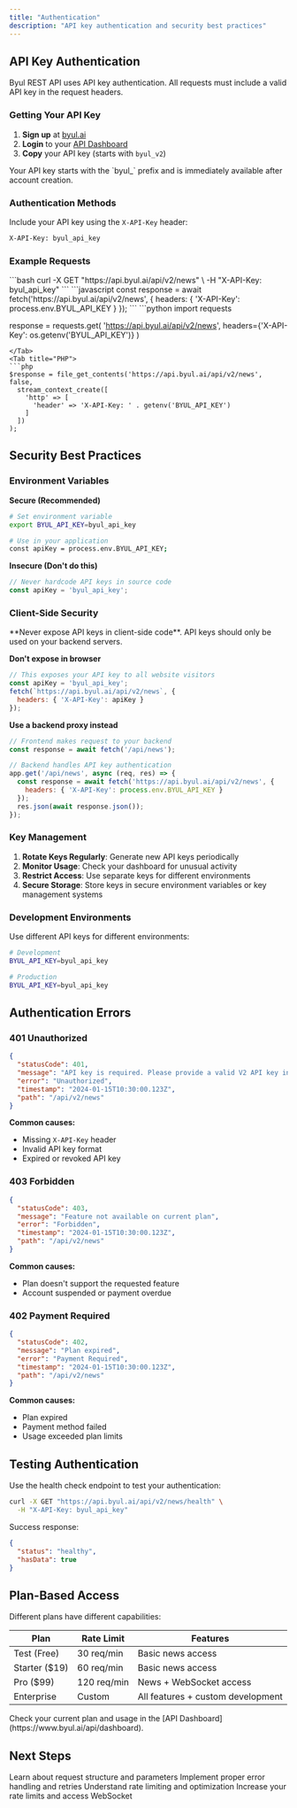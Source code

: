 ```yaml
---
title: "Authentication"
description: "API key authentication and security best practices"
---
```


## API Key Authentication

Byul REST API uses API key authentication. All requests must include a valid API key in the request headers.

### Getting Your API Key

1. **Sign up** at [byul.ai](https://www.byul.ai)
2. **Login** to your [API Dashboard](https://www.byul.ai/api/dashboard)
3. **Copy** your API key (starts with `byul_v2`)

<Info>
Your API key starts with the `byul_` prefix and is immediately available after account creation.
</Info>

### Authentication Methods

Include your API key using the `X-API-Key` header:

```bash
X-API-Key: byul_api_key
```

### Example Requests

<Tabs>
<Tab title="curl">
```bash
curl -X GET "https://api.byul.ai/api/v2/news" \
  -H "X-API-Key: byul_api_key"
```
</Tab>
<Tab title="JavaScript">
```javascript
const response = await fetch('https://api.byul.ai/api/v2/news', {
  headers: {
    'X-API-Key': process.env.BYUL_API_KEY
  }
});
```
</Tab>
<Tab title="Python">
```python
import requests

response = requests.get(
    'https://api.byul.ai/api/v2/news',
    headers={'X-API-Key': os.getenv('BYUL_API_KEY')}
)
```
</Tab>
<Tab title="PHP">
```php
$response = file_get_contents('https://api.byul.ai/api/v2/news', false, 
  stream_context_create([
    'http' => [
      'header' => 'X-API-Key: ' . getenv('BYUL_API_KEY')
    ]
  ])
);
```
</Tab>
</Tabs>

## Security Best Practices

### Environment Variables

**Secure (Recommended)**
```bash
# Set environment variable
export BYUL_API_KEY=byul_api_key

# Use in your application
const apiKey = process.env.BYUL_API_KEY;
```

**Insecure (Don't do this)**
```javascript
// Never hardcode API keys in source code
const apiKey = 'byul_api_key';
```

### Client-Side Security

<Warning>
**Never expose API keys in client-side code**. API keys should only be used on your backend servers.
</Warning>

**Don't expose in browser**
```javascript
// This exposes your API key to all website visitors
const apiKey = 'byul_api_key';
fetch(`https://api.byul.ai/api/v2/news`, {
  headers: { 'X-API-Key': apiKey }
});
```

**Use a backend proxy instead**
```javascript
// Frontend makes request to your backend
const response = await fetch('/api/news');

// Backend handles API key authentication
app.get('/api/news', async (req, res) => {
  const response = await fetch('https://api.byul.ai/api/v2/news', {
    headers: { 'X-API-Key': process.env.BYUL_API_KEY }
  });
  res.json(await response.json());
});
```

### Key Management

1. **Rotate Keys Regularly**: Generate new API keys periodically
2. **Monitor Usage**: Check your dashboard for unusual activity
3. **Restrict Access**: Use separate keys for different environments
4. **Secure Storage**: Store keys in secure environment variables or key management systems

### Development Environments

Use different API keys for different environments:

```bash
# Development
BYUL_API_KEY=byul_api_key

# Production  
BYUL_API_KEY=byul_api_key
```

## Authentication Errors

### 401 Unauthorized

```json
{
  "statusCode": 401,
  "message": "API key is required. Please provide a valid V2 API key in the X-API-Key header.",
  "error": "Unauthorized",
  "timestamp": "2024-01-15T10:30:00.123Z",
  "path": "/api/v2/news"
}
```

**Common causes:**
- Missing `X-API-Key` header
- Invalid API key format
- Expired or revoked API key

### 403 Forbidden

```json
{
  "statusCode": 403,
  "message": "Feature not available on current plan",
  "error": "Forbidden",
  "timestamp": "2024-01-15T10:30:00.123Z",
  "path": "/api/v2/news"
}
```

**Common causes:**
- Plan doesn't support the requested feature
- Account suspended or payment overdue

### 402 Payment Required

```json
{
  "statusCode": 402,
  "message": "Plan expired",
  "error": "Payment Required",
  "timestamp": "2024-01-15T10:30:00.123Z",
  "path": "/api/v2/news"
}
```

**Common causes:**
- Plan expired
- Payment method failed
- Usage exceeded plan limits

## Testing Authentication

Use the health check endpoint to test your authentication:

```bash
curl -X GET "https://api.byul.ai/api/v2/news/health" \
  -H "X-API-Key: byul_api_key"
```

Success response:
```json
{
  "status": "healthy",
  "hasData": true
}
```

## Plan-Based Access

Different plans have different capabilities:

| Plan | Rate Limit | Features |
|------|------------|----------|
| Test (Free) | 30 req/min | Basic news access |
| Starter ($19) | 60 req/min | Basic news access |
| Pro ($99) | 120 req/min | News + WebSocket access |
| Enterprise | Custom | All features + custom development |

<Info>
Check your current plan and usage in the [API Dashboard](https://www.byul.ai/api/dashboard).
</Info>

## Next Steps

<CardGroup cols={2}>
<Card title="Make Requests" href="/rest-api/requests">
Learn about request structure and parameters
</Card>
<Card title="Handle Errors" href="/rest-api/error-handling">
Implement proper error handling and retries
</Card>
<Card title="Rate Limits" href="/rest-api/rate-limits">
Understand rate limiting and optimization
</Card>
<Card title="Upgrade Plan" href="https://www.byul.ai/api/pricing">
Increase your rate limits and access WebSocket
</Card>
</CardGroup>